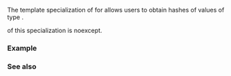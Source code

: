 {{cpp/title | hash&lt;small&gt;&lt;std::stacktrace_entry&gt;&lt;/small&gt;}}
{{cpp/utility/stacktrace_entry/navbar}}
{{ddcl | header=stacktrace | since=c++23 |
template&lt;&gt; struct hash&lt;std::stacktrace_entry&gt;;
}}

The template specialization of {{lc|std::hash}} for {{lc|std::stacktrace_entry}} allows users to obtain hashes of values of type {{lc|std::stacktrace_entry}}.

{{tt|operator()}} of this specialization is noexcept.

===Example===
{{example}}

===See also===
{{dsc begin}}
{{dsc inc | cpp/utility/dsc hash}}
{{dsc inc | cpp/utility/basic_stacktrace/dsc hash}}
{{dsc end}}

{{langlinks|es|ja|ru|zh}}